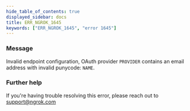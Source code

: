 ```yaml
---
hide_table_of_contents: true
displayed_sidebar: docs
title: ERR_NGROK_1645
keywords: ["ERR_NGROK_1645", "error 1645"]
---
```


### Message

Invalid endpoint configuration, OAuth provider `PROVIDER` contains an email address with invalid punycode: `NAME`.

### Further help

If you're having trouble resolving this error, please reach out to [support@ngrok.com](mailto:support@ngrok.com?subject=Help%20with%20ERR_NGROK_1645)
